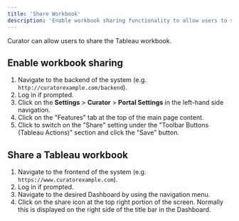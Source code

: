---
title: 'Share Workbook'
description: 'Enable workbook sharing functionality to allow users to share Tableau workbooks directly from Curator.'
---

Curator can allow users to share the Tableau workbook.

## Enable workbook sharing

1. Navigate to the backend of the system (e.g. `http://curatorexample.com/backend`).
2. Log in if prompted.
3. Click on the **Settings** > **Curator** > **Portal Settings** in the left-hand side navigation.
4. Click on the "Features" tab at the top of the main page content.
5. Click to switch on the "Share" setting under the "Toolbar Buttons (Tableau Actions)" section and click the "Save" button.

## Share a Tableau workbook

1. Navigate to the frontend of the system (e.g. `https://www.curatorexample.com`).
2. Log in if prompted.
3. Navigate to the desired Dashboard by using the navigation menu.
4. Click on the share icon at the top right portion of the screen. Normally this is displayed on the right side of the
title bar in the Dashboard.

